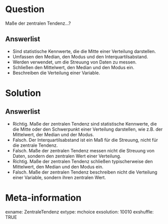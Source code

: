 
Question
========

Maße der zentralen Tendenz...?

Answerlist
----------

* Sind statistische Kennwerte, die die Mitte einer Verteilung darstellen.
* Umfassen den Median, den Modus und den Interquartilsabstand.
* Werden verwendet, um die Streuung von Daten zu messen.
* Schließen den Mittelwert, den Median und den Modus ein.
* Beschreiben die Verteilung einer Variable.

Solution
========

Answerlist
----------

* Richtig. Maße der zentralen Tendenz sind statistische Kennwerte, die die Mitte oder den Schwerpunkt einer Verteilung darstellen, wie z.B. der Mittelwert, der Median und der Modus.
* Falsch. Der Interquartilsabstand ist ein Maß für die Streuung, nicht für die zentrale Tendenz.
* Falsch. Maße der zentralen Tendenz messen nicht die Streuung von Daten, sondern den zentralen Wert einer Verteilung.
* Richtig. Maße der zentralen Tendenz schließen typischerweise den Mittelwert, den Median und den Modus ein.
* Falsch. Maße der zentralen Tendenz beschreiben nicht die Verteilung einer Variable, sondern ihren zentralen Wert.

Meta-information
================
exname: ZentraleTendenz
extype: mchoice 
exsolution: 10010
exshuffle: TRUE

